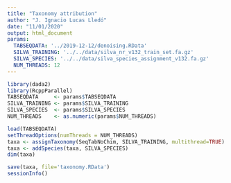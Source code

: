 ```yaml
---
title: "Taxonomy attribution"
author: "J. Ignacio Lucas Lledó"
date: "11/01/2020"
output: html_document
params:
  TABSEQDATA: '../2019-12-12/denoising.RData'
  SILVA_TRAINING: '../../data/silva_nr_v132_train_set.fa.gz'
  SILVA_SPECIES: '../../data/silva_species_assignment_v132.fa.gz'
  NUM_THREADS: 12
---
```


```r
library(dada2)
library(RcppParallel)
TABSEQDATA     <- params$TABSEQDATA
SILVA_TRAINING <- params$SILVA_TRAINING
SILVA_SPECIES  <- params$SILVA_SPECIES
NUM_THREADS    <- as.numeric(params$NUM_THREADS)
```

```r
load(TABSEQDATA)
setThreadOptions(numThreads = NUM_THREADS)
taxa <- assignTaxonomy(SeqTabNoChim, SILVA_TRAINING, multithread=TRUE)
taxa <- addSpecies(taxa, SILVA_SPECIES)
dim(taxa)
```

```r
save(taxa, file='taxonomy.RData')
sessionInfo()
```
